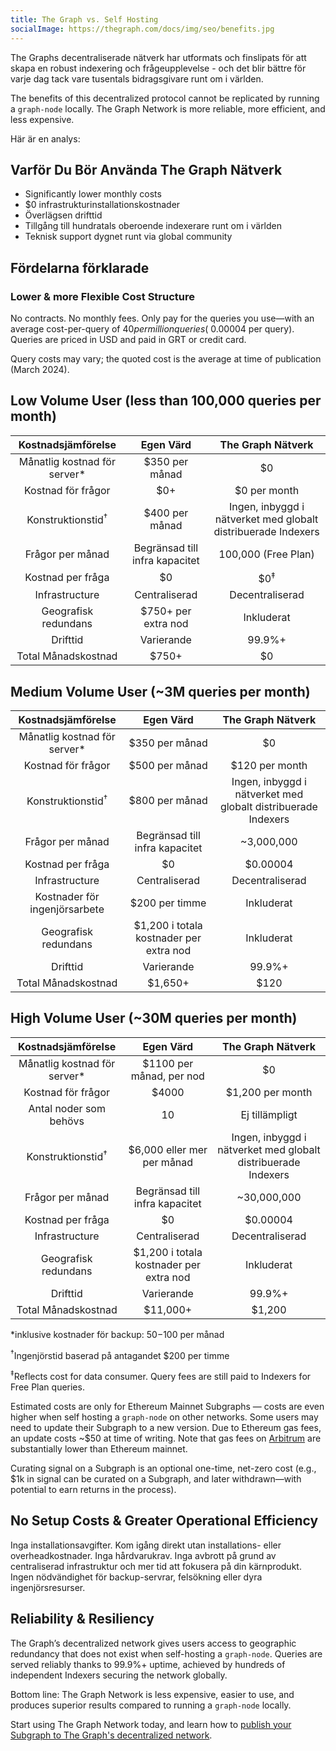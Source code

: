 ```yaml
---
title: The Graph vs. Self Hosting
socialImage: https://thegraph.com/docs/img/seo/benefits.jpg
---
```


The Graphs decentraliserade nätverk har utformats och finslipats för att skapa en robust indexering och frågeupplevelse - och det blir bättre för varje dag tack vare tusentals bidragsgivare runt om i världen.

The benefits of this decentralized protocol cannot be replicated by running a `graph-node` locally. The Graph Network is more reliable, more efficient, and less expensive.

Här är en analys:

## Varför Du Bör Använda The Graph Nätverk

- Significantly lower monthly costs
- $0 infrastrukturinstallationskostnader
- Överlägsen drifttid
- Tillgång till hundratals oberoende indexerare runt om i världen
- Teknisk support dygnet runt via global community

## Fördelarna förklarade

### Lower & more Flexible Cost Structure

No contracts. No monthly fees. Only pay for the queries you use—with an average cost-per-query of $40 per million queries (~$0.00004 per query). Queries are priced in USD and paid in GRT or credit card.

Query costs may vary; the quoted cost is the average at time of publication (March 2024).

## Low Volume User (less than 100,000 queries per month)

|       Kostnadsjämförelse      |                Egen Värd                |                       The Graph Nätverk                       |
| :---------------------------: | :-------------------------------------: | :-----------------------------------------------------------: |
| Månatlig kostnad för server\* |              $350 per månad             |                               $0                              |
|       Kostnad för frågor      |                   $0+                   |                          $0 per month                         |
|  Konstruktionstid<sup>†</sup> |              $400 per månad             | Ingen, inbyggd i nätverket med globalt distribuerade Indexers |
|        Frågor per månad       |      Begränsad till infra kapacitet     |                      100,000 (Free Plan)                      |
|       Kostnad per fråga       |                    $0                   |                         $0<sup>‡</sup>                        |
|         Infrastructure        |              Centraliserad              |                        Decentraliserad                        |
|      Geografisk redundans     |           $750+ per extra nod           |                           Inkluderat                          |
|            Drifttid           |                Varierande               |                             99.9%+                            |
|      Total Månadskostnad      | <span className="highlight-row" />$750+ |                               $0                              |

## Medium Volume User (~3M queries per month)

|       Kostnadsjämförelse      |                  Egen Värd                 |                       The Graph Nätverk                       |
| :---------------------------: | :----------------------------------------: | :-----------------------------------------------------------: |
| Månatlig kostnad för server\* |               $350 per månad               |                               $0                              |
|       Kostnad för frågor      |               $500 per månad               |                         $120 per month                        |
|  Konstruktionstid<sup>†</sup> |               $800 per månad               | Ingen, inbyggd i nätverket med globalt distribuerade Indexers |
|        Frågor per månad       |       Begränsad till infra kapacitet       |                           ~3,000,000                          |
|       Kostnad per fråga       |                     $0                     |                            $0.00004                           |
|         Infrastructure        |                Centraliserad               |                        Decentraliserad                        |
| Kostnader för ingenjörsarbete |               $200 per timme               |                           Inkluderat                          |
|      Geografisk redundans     |   $1,200 i totala kostnader per extra nod  |                           Inkluderat                          |
|            Drifttid           |                 Varierande                 |                             99.9%+                            |
|      Total Månadskostnad      | <span className="highlight-row" /> $1,650+ |                              $120                             |

## High Volume User (~30M queries per month)

|       Kostnadsjämförelse      |                  Egen Värd                  |                       The Graph Nätverk                       |
| :---------------------------: | :-----------------------------------------: | :-----------------------------------------------------------: |
| Månatlig kostnad för server\* |           $1100 per månad, per nod          |                               $0                              |
|       Kostnad för frågor      |                    $4000                    |                        $1,200 per month                       |
|     Antal noder som behövs    |                      10                     |                         Ej tillämpligt                        |
|  Konstruktionstid<sup>†</sup> |          $6,000 eller mer per månad         | Ingen, inbyggd i nätverket med globalt distribuerade Indexers |
|        Frågor per månad       |        Begränsad till infra kapacitet       |                          ~30,000,000                          |
|       Kostnad per fråga       |                      $0                     |                            $0.00004                           |
|         Infrastructure        |                Centraliserad                |                        Decentraliserad                        |
|      Geografisk redundans     |   $1,200 i totala kostnader per extra nod   |                           Inkluderat                          |
|            Drifttid           |                  Varierande                 |                             99.9%+                            |
|      Total Månadskostnad      | <span className="highlight-row" /> $11,000+ |                             $1,200                            |

\*inklusive kostnader för backup: $50-$100 per månad

<sup>†</sup>Ingenjörstid baserad på antagandet $200 per timme

<sup>‡</sup>Reflects cost for data consumer. Query fees are still paid to Indexers for Free Plan queries.

Estimated costs are only for Ethereum Mainnet Subgraphs — costs are even higher when self hosting a `graph-node` on other networks. Some users may need to update their Subgraph to a new version. Due to Ethereum gas fees, an update costs ~$50 at time of writing. Note that gas fees on [Arbitrum](/archived/arbitrum/arbitrum-faq/) are substantially lower than Ethereum mainnet.

Curating signal on a Subgraph is an optional one-time, net-zero cost (e.g., $1k in signal can be curated on a Subgraph, and later withdrawn—with potential to earn returns in the process).

## No Setup Costs & Greater Operational Efficiency

Inga installationsavgifter. Kom igång direkt utan installations- eller overheadkostnader. Inga hårdvarukrav. Inga avbrott på grund av centraliserad infrastruktur och mer tid att fokusera på din kärnprodukt. Ingen nödvändighet för backup-servrar, felsökning eller dyra ingenjörsresurser.

## Reliability & Resiliency

The Graph’s decentralized network gives users access to geographic redundancy that does not exist when self-hosting a `graph-node`. Queries are served reliably thanks to 99.9%+ uptime, achieved by hundreds of independent Indexers securing the network globally.

Bottom line: The Graph Network is less expensive, easier to use, and produces superior results compared to running a `graph-node` locally.

Start using The Graph Network today, and learn how to [publish your Subgraph to The Graph's decentralized network](/subgraphs/quick-start/).

